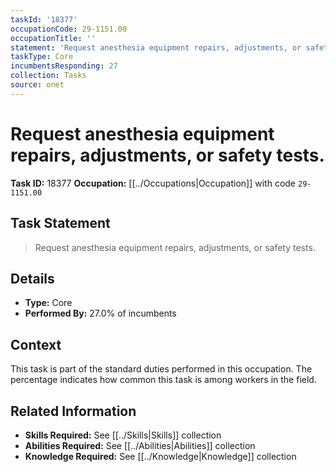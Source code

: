 ```yaml
---
taskId: '18377'
occupationCode: 29-1151.00
occupationTitle: ''
statement: 'Request anesthesia equipment repairs, adjustments, or safety tests.'
taskType: Core
incumbentsResponding: 27
collection: Tasks
source: onet
---
```

# Request anesthesia equipment repairs, adjustments, or safety tests.

**Task ID:** 18377
**Occupation:** [[../Occupations|Occupation]] with code `29-1151.00`

## Task Statement

> Request anesthesia equipment repairs, adjustments, or safety tests.

## Details

- **Type:** Core
- **Performed By:** 27.0% of incumbents

## Context

This task is part of the standard duties performed in this occupation. The percentage indicates how common this task is among workers in the field.

## Related Information

- **Skills Required:** See [[../Skills|Skills]] collection
- **Abilities Required:** See [[../Abilities|Abilities]] collection
- **Knowledge Required:** See [[../Knowledge|Knowledge]] collection
